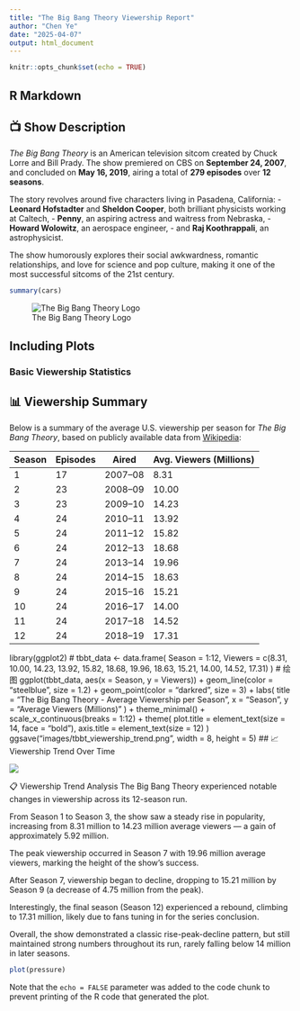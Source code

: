 ```yaml
---
title: "The Big Bang Theory Viewership Report"
author: "Chen Ye"
date: "2025-04-07"
output: html_document
---
```


```r
knitr::opts_chunk$set(echo = TRUE)
```

## R Markdown

## 📺 Show Description

*The Big Bang Theory* is an American television sitcom created by Chuck Lorre and Bill Prady. The show premiered on CBS on **September 24, 2007**, and concluded on **May 16, 2019**, airing a total of **279 episodes** over **12 seasons**.

The story revolves around five characters living in Pasadena, California:
- **Leonard Hofstadter** and **Sheldon Cooper**, both brilliant physicists working at Caltech,
- **Penny**, an aspiring actress and waitress from Nebraska,
- **Howard Wolowitz**, an aerospace engineer,
- and **Raj Koothrappali**, an astrophysicist.

The show humorously explores their social awkwardness, romantic relationships, and love for science and pop culture, making it one of the most successful sitcoms of the 21st century.


```r
summary(cars)
```
![The Big Bang Theory Logo](https://en.wikipedia.org/wiki/The_Big_Bang_Theory#/media/File:The_Big_Bang_Theory_(Official_Title_Card).png)




## Including Plots

### Basic Viewership Statistics

## 📊 Viewership Summary

Below is a summary of the average U.S. viewership per season for *The Big Bang Theory*, based on publicly available data from [Wikipedia](https://en.wikipedia.org/wiki/The_Big_Bang_Theory#Episodes):

| Season | Episodes | Aired            | Avg. Viewers (Millions) |
|--------|----------|------------------|--------------------------|
| 1      | 17       | 2007–08          | 8.31                     |
| 2      | 23       | 2008–09          | 10.00                    |
| 3      | 23       | 2009–10          | 14.23                    |
| 4      | 24       | 2010–11          | 13.92                    |
| 5      | 24       | 2011–12          | 15.82                    |
| 6      | 24       | 2012–13          | 18.68                    |
| 7      | 24       | 2013–14          | 19.96                    |
| 8      | 24       | 2014–15          | 18.63                    |
| 9      | 24       | 2015–16          | 15.21                    |
| 10     | 24       | 2016–17          | 14.00                    |
| 11     | 24       | 2017–18          | 14.52                    |
| 12     | 24       | 2018–19          | 17.31                    |
library(ggplot2)
# 
tbbt_data <- data.frame(
  Season = 1:12,
  Viewers = c(8.31, 10.00, 14.23, 13.92, 15.82, 18.68, 
              19.96, 18.63, 15.21, 14.00, 14.52, 17.31)
)
# 绘图
ggplot(tbbt_data, aes(x = Season, y = Viewers)) +
  geom_line(color = "steelblue", size = 1.2) +
  geom_point(color = "darkred", size = 3) +
  labs(
    title = "The Big Bang Theory - Average Viewership per Season",
    x = "Season",
    y = "Average Viewers (Millions)"
  ) +
  theme_minimal() +
  scale_x_continuous(breaks = 1:12) +
  theme(
    plot.title = element_text(size = 14, face = "bold"),
    axis.title = element_text(size = 12)
  )
ggsave("images/tbbt_viewership_trend.png", width = 8, height = 5)
## 📈 Viewership Trend Over Time

![](images/tbbt_viewership_trend.png)

📋 Viewership Trend Analysis
The Big Bang Theory experienced notable changes in viewership across its 12-season run.

From Season 1 to Season 3, the show saw a steady rise in popularity, increasing from 8.31 million to 14.23 million average viewers — a gain of approximately 5.92 million.

The peak viewership occurred in Season 7 with 19.96 million average viewers, marking the height of the show’s success.

After Season 7, viewership began to decline, dropping to 15.21 million by Season 9 (a decrease of 4.75 million from the peak).

Interestingly, the final season (Season 12) experienced a rebound, climbing to 17.31 million, likely due to fans tuning in for the series conclusion.

Overall, the show demonstrated a classic rise-peak-decline pattern, but still maintained strong numbers throughout its run, rarely falling below 14 million in later seasons.

```r
plot(pressure)
```

Note that the `echo = FALSE` parameter was added to the code chunk to prevent printing of the R code that generated the plot.
